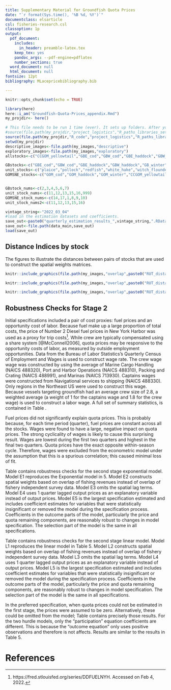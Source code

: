 ```yaml
---
title: Supplementary Material for Groundfish Quota Prices
date: "`r format(Sys.time(), '%B %d, %Y')`" 
documentclass: elsarticle
csl: fisheries-research.csl
classoption: 1p
output:
  pdf_document: 
    includes:
      in_header: preamble-latex.tex
    keep_tex: yes
    pandoc_args: --pdf-engine=pdflatex
    number_sections: true
  word_document: null
  html_document: null
fontsize: 12pt
bibliography: MLacepricebibliography.bib

---
```


<!---
Fisheries Research -- 
Note, The abstract doesn't show up when you compile the doc. You have to move the \maketitle below the \begin{abstract} \end{abstract} environment, and then build the .tex to .pdf

After building, replace the \maketitle statement with:
\begin{center}
Supplementary Material for Groundfish Quota Prices
\end{center}



--->


```r
knitr::opts_chunk$set(echo = TRUE)

library(here)
here::i_am("Groundfish-Quota-Prices_appendix.Rmd")
my_projdir<- here()

# This file needs to be run 1 time (ever). It sets up folders. After your first knit, you can comment it out (although leaving it in will not hurt
#source(file.path(my_projdir,"project_logistics","R_paths_libraries_setup.R"))
source(file.path(my_projdir,"R_code","project_logistics","R_paths_libraries.R"))
setwd(my_projdir)
descriptive_images<-file.path(my_images,"descriptive")
exploratory_images<-file.path(my_images,"exploratory")
allstocks<-c("CCGOM_yellowtail","GBE_cod","GBW_cod","GBE_haddock","GBW_haddock","GB_winter","GB_yellowtail","GOM_cod","GOM_haddock","GOM_winter","plaice","pollock","redfish","SNEMA_yellowtail","white_hake","witch_flounder","SNEMA_winter")

GBstocks<-c("GBE_cod","GBW_cod","GBE_haddock","GBW_haddock","GB_winter","GB_yellowtail")
unit_stocks<-c("plaice","pollock","redfish","white_hake","witch_flounder")
GOMSNE_stocks<-c("GOM_cod","GOM_haddock","GOM_winter","CCGOM_yellowtail","SNEMA_yellowtail","SNEMA_winter")


GBstock_nums<-c(2,3,4,5,6,7)
unit_stock_nums<-c(11,12,13,15,16,999)
GOMSNE_stock_nums<-c(14,17,1,8,9,10)
unit_stock_nums2<-c(11,12,13,15,16)

vintage_string<-"2022_03_04"
#load in the estimation datasets and coefficients.
save_out<-paste0("quarterly_estimation_results_",vintage_string,".RData")
save_out<-file.path(data_main,save_out)
load(save_out)


```

<!---
Min-Yang's Linux bib is:
bibliography: "C:/Users/Min-Yang.Lee/Documents/library.bib"

-->
\beginsupplement

\doublespacing


<!---


## Descriptives


## First stage summary statistics
Here are the summary statistics tables for the first stage,broken down by Quarter.
\singlespacing
\begin{landscape}
\begin{table}
  \begin{center}
\begin{scriptsize}
    \input{./tables/first_stage_averages_by_yr_POP.tex}
    \caption{Summary Statistics for the First Stage, by Year \label{first_summary_by_yr}}
\end{scriptsize}
  \end{center}
\end{table}



\begin{table}
  \begin{center}
\begin{scriptsize}
    \input{./tables/first_stage_2010_2012_POP.tex}
    \caption{Summary Statistics for the First Stage, by Quarter. 2010-2012 \label{first_summary_pt2012}}
\end{scriptsize}
  \end{center}
\end{table}




\begin{table}
  \begin{center}
\begin{scriptsize}
    \input{./tables/first_stage_2013_2014_POP.tex}
    \caption{Summary Statistics for the First Stage, by Quarter.2013-2014 \label{first_summary_pt2015}}
\end{scriptsize}
  \end{center}
\end{table}



\begin{table}
  \begin{center}
\begin{scriptsize}
    \input{./tables/first_stage_2015_2016_POP.tex}
    \caption{Summary Statistics for the First Stage, by Quarter. 2015-2016  \label{first_summary_pt2016}}
\end{scriptsize}
  \end{center}
\end{table}


\begin{table}
  \begin{center}
\begin{scriptsize}
    \input{./tables/first_stage_2017_2018_POP.tex}
    \caption{Summary Statistics for the First Stage, by Quarter. 2017-2018  \label{first_summary_pt2018}}
\end{scriptsize}
  \end{center}
\end{table}




\begin{table}
  \begin{center}
\begin{scriptsize}
    \input{./tables/first_stage_2019_POP.tex}
    \caption{Summary Statistics for the First Stage, by Quarter. 2019  \label{first_summary_pt2019}}
\end{scriptsize}
  \end{center}
\end{table}
\end{landscape}




### number of trades by type of trade
\iffalse
graphingA04Q_explore_market_activity.do
\fi

```{r tradetypeGB, fig.show = "hold", out.width = "48%", fig.cap="\\label{tradetypeGB} Trade counts GB",  fig.align = "center", echo=FALSE}
knitr::include_graphics(file.path(exploratory_images,"market",paste0(GBstocks,"_Qmarket_activity.png")))
```

```{r tradetypeUnit, fig.show = "hold", out.width = "48%", fig.cap="\\label{tradetypeUnit} Trade counts Unit",  fig.align = "center", echo=FALSE}
knitr::include_graphics(file.path(exploratory_images,"market",paste0(unit_stocks,"_Qmarket_activity.png")))
```

```{r tradetypeGOM, fig.show = "hold", out.width = "48%", fig.cap="\\label{tradetypeGOM} Trade counts  GOM and SNE",  fig.align = "center", echo=FALSE}
knitr::include_graphics(file.path(exploratory_images,"market",paste0(GOMSNE_stocks,"_Qmarket_activity.png")))
```



### Fraction of trades by type of trade
\iffalse
first_stage_exploratory1.do
\fi
```{r boxtypeGB, fig.show = "hold", out.width = "48%", fig.cap="\\label{boxtypeGB} Trade type fraction over quarter  GB",  fig.align = "center", echo=FALSE}
knitr::include_graphics(file.path(descriptive_images,paste0(GBstocks,"_box_singleQ.png")))
```

```{r boxtypeUnit, fig.show = "hold", out.width = "48%", fig.cap="\\label{boxtypeUnit} Trade type fraction over quarter Unit",  fig.align = "center", echo=FALSE}
knitr::include_graphics(file.path(descriptive_images,paste0(unit_stocks,"_box_singleQ.png")))
```

```{r boxtypeGOM, fig.show = "hold", out.width = "48%", fig.cap="\\label{boxtypeGOM} Trade type fraction over quarter  GOM and SNE",  fig.align = "center", echo=FALSE}
knitr::include_graphics(file.path(descriptive_images,paste0(GOMSNE_stocks,"_box_singleQ.png")))
```

We might see a little more single stock trades towards the end of the year. This might be balancing. Or the result of people divesting all of their holdings at the beginning of the year.


### ACE sold  by type of trade

\iffalse
graphingA05Q_market_volumes.do
\fi

```{r basketsGB, fig.show = "hold", out.width = "48%", fig.cap="\\label{basketGB} ACE sold in a single and basket trade  GB",  fig.align = "center", echo=FALSE}
knitr::include_graphics(file.path(exploratory_images,"market",paste0(GBstocks,"_Qbasket_fraction.png")))
```

```{r basketsUnit, fig.show = "hold", out.width = "48%", fig.cap="\\label{basketsUnit} ACE sold in a single and basket trade Unit",  fig.align = "center", echo=FALSE}
knitr::include_graphics(file.path(exploratory_images,"market",paste0(unit_stocks,"_Qbasket_fraction.png")))
```

```{r basketsGOM, fig.show = "hold", out.width = "48%", fig.cap="\\label{basketsGOM} ACE sold in a single and basket trade GOM and SNE",  fig.align = "center", echo=FALSE}
knitr::include_graphics(file.path(exploratory_images,"market",paste0(GOMSNE_stocks,"_Qbasket_fraction.png")))
```


```{r permit_banks, fig.show = "hold", out.width = "48%", fig.cap="\\label{permit_banks} Fractions sold by the permit banks",  fig.align = "center", echo=FALSE}
knitr::include_graphics(file.path(descriptive_images,c("fraction_of_pounds_by_permit_bank.png","pounds_soldby_permit_bank.png")))
```


### Fraction of ACE sold  by type of trade

```{r fractionbasketsGB, fig.show = "hold", out.width = "48%", fig.cap="\\label{fractionbasketsGB} Fraction of ACE sold in a basket trade  GB",  fig.align = "center", echo=FALSE}
knitr::include_graphics(file.path(exploratory_images,"market",paste0(GBstocks,"_Qbasket_fraction.png")))
```

```{r fractionbasketsUnit, fig.show = "hold", out.width = "48%", fig.cap="\\label{fractionbasketsUnit} Fraction of ACE sold in a basket trade Unit",  fig.align = "center", echo=FALSE}
knitr::include_graphics(file.path(exploratory_images,"market",paste0(unit_stocks,"_Qbasket_fraction.png")))
```

```{r fractionbasketsGOM, fig.show = "hold", out.width = "48%", fig.cap="\\label{fractionbasketsGOM} Fraction of ACE sold in a basket trade GOM and SNE",  fig.align = "center", echo=FALSE}
knitr::include_graphics(file.path(exploratory_images,"market",paste0(GOMSNE_stocks,"_Qbasket_fraction.png")))
```

\pagebreak
### Overlap Indices by stock

Notes on the overlap indices. 

1. Each panel is the fishery overlap of one stock (In the title) with all the other stocks.  I left off the non-allocated stocks.
1. If there are 2 pdf's f() and g(), then 
\begin{equation}
 OV(f,g)=1- \frac{1}{2} \int | f(x)- g(x)| dx
\end{equation}
Believe it or not, this is equivalent to:
\begin{equation}
 Cz_{A,B}= \sum_i min(q_i^A, q_i^B)
\end{equation}
Where $q_i^A$ is the revenue on trip_id $i$ from stock $A$ divided by aggregate yearly revenue from stock $A$ and $ q_i^B$ is defined similarly.  I also calculated it using , Landings, Catch, and Discards separately. 

1. This is computed using DMIS trip_id's. 
1. By defintion, the overlap of stock A on itself is 1. Stocks that are often caught together will have an overlap of 1. Stocks that are never caught together will have an overlap of 0.
1. The indices are symmetric, so there's some duplication in the figures.

Overall Interpretation

1. The Revenue, Landings, and Catch overlaps are all really similar.
1. Discard overlaps are different. Not sure what to make of them -- because of the assumed discard rates, we could just be discovering GARFO's algorithm for computing assumed discards.

for the Revenue similarities:

1. GBE cod and GBE haddock go together.  They are moderately close to GB Winter, GB Yellowtail, GBW Cod and GBW Haddock.
1. GBW cod and GBW haddock go together.  They go moderately GB Winter and the Unit stocks Plaice, Pollock, Redfish, White Hake, Witch, and Non-GF. GB YTF association seems to have gone down over time.
1.  GB Winter and GB Yellowtail go together, but decreasing over time.  Moderately close to the other GB stocks and Witch. Perhaps increase with SNEMA Winter
1. The Unit stocks all go together.  

--->
## Distance Indices by stock
<!---
 1-Cz from above is a dissimilarity score.  However, some smart people showed that $Ru=1-(Cz/(2-Cz))$ is a distance function.  This has some good properties. It is zero for identical elements, positive for different elements, symmetric, the triangle inequality holds.  Here are some graphs of $Ru$


```{r overlapGB, fig.show = "hold", out.width = "48%", fig.cap="\\label{GB_overlap} Overlap of GB stocks, 2007-2019",  fig.align = "center", echo=FALSE}
knitr::include_graphics(file.path(my_images,"overlap",paste0("overlap_",GBstock_nums,".png")))
```

```{r overlap_unit, fig.show = "hold", out.width = "48%", fig.cap="\\label{unit_overlap} Overlap of Unit stocks, 2007-2019",  fig.align = "center", echo=FALSE}
knitr::include_graphics(file.path(my_images,"overlap",paste0("overlap_",unit_stock_nums,".png")))
```

```{r overlap_gomsne, fig.show = "hold", out.width = "48%", fig.cap="\\label{GOMSNE_overlap} Overlap of GOM and SNE stocks, 2007-2019",  fig.align = "center", echo=FALSE}
knitr::include_graphics(file.path(my_images,"overlap",paste0("overlap_",GOMSNE_stock_nums,".png")))
```
--->
The figures \ref{fig:dist_GB} to \ref{fig:dist_gomsne} illustrate the distances between pairs of stocks that are used to construct the spatial weights matrices.

```r
knitr::include_graphics(file.path(my_images,"overlap",paste0("RUT_distance_",GBstock_nums,".png")))
```

```r
knitr::include_graphics(file.path(my_images,"overlap",paste0("RUT_distance_",unit_stock_nums2,".png")))
```

```r
knitr::include_graphics(file.path(my_images,"overlap",paste0("RUT_distance_",GOMSNE_stock_nums,".png")))
```
<!---

\pagebreak


## Robustness for Stage 1
\iffalse
L02_graphing_first_stage_results
\fi

Here are the point estimates for some models, but these are in real dollars. Preferred is above. Basic just estimates OLS with no changes. CooksD drop outliers only. Model 2 drops out less than 5:

```{r pricesGB2, fig.show = "hold", out.width = "48%", fig.cap="\\label{GB_prices2} prices of GB stocks, 2010-2020",  fig.align = "center", echo=FALSE}
knitr::include_graphics(file.path(my_images,"quarterly",paste0("compare_first_stagesA_",GBstock_nums,".png")))
```

```{r prices_unit2, fig.show = "hold", out.width = "48%", fig.cap="\\label{unit_prices2} prices of Unit stocks, 2010-2020",  fig.align = "center", echo=FALSE}
knitr::include_graphics(file.path(my_images,"quarterly",paste0("compare_first_stagesA_",unit_stock_nums2,".png")))
```

```{r prices_gomsne2, fig.show = "hold", out.width = "48%", fig.cap="\\label{GOMSNE_prices2} prices of GOM and SNE stocks, 2010-2020",  fig.align = "center", echo=FALSE}
knitr::include_graphics(file.path(my_images,"quarterly",paste0("compare_first_stagesA_",GOMSNE_stock_nums,".png")))
```

```{r prices_extra2, fig.show = "hold", out.width = "48%", fig.cap="\\label{extra_prices2} Other. Figure titles are not quite right because I made them in a loop. 2010-2020",  fig.align = "center", echo=FALSE}
knitr::include_graphics(file.path(my_images,"quarterly",c("compare_first_stagesA_9999.png", "compare_first_stagesA_1818.png")))
```


## More robustness


Here are the point estimates for some models. Preferred is above. dropout drops out less than 5 obs and recomputes total pounds. zero out1 drops  drop less than 5, drops outliers,  recomputes.  parsim does the same as zero out, but also zeros out the statistically insignificant var before a final estimation.

```{r pricesGB3, fig.show = "hold", out.width = "48%", fig.cap="\\label{GB_prices3} prices of GB stocks, 2010-2020",  fig.align = "center", echo=FALSE}
knitr::include_graphics(file.path(my_images,"quarterly",paste0("compare_first_stagesB_",GBstock_nums,".png")))
```

```{r prices_unit3, fig.show = "hold", out.width = "48%", fig.cap="\\label{unit_prices3} prices of Unit stocks, 2010-2020",  fig.align = "center", echo=FALSE}
knitr::include_graphics(file.path(my_images,"quarterly",paste0("compare_first_stagesB_",unit_stock_nums2,".png")))
```

```{r prices_gomsne3, fig.show = "hold", out.width = "48%", fig.cap="\\label{GOMSNE_prices3} prices of GOM and SNE stocks, 2010-2020",  fig.align = "center", echo=FALSE}
knitr::include_graphics(file.path(my_images,"quarterly",paste0("compare_first_stagesB_",GOMSNE_stock_nums,".png")))
```

```{r prices_extra3, fig.show = "hold", out.width = "48%", fig.cap="\\label{extra_prices3} Other. Figure titles are not quite right because I made them in a loop. 2010-2020",  fig.align = "center", echo=FALSE}
knitr::include_graphics(file.path(my_images,"quarterly",c("compare_first_stagesB_9999.png", "compare_first_stagesB_1818.png")))
```
--->
\pagebreak

##  Robustness Checks for Stage 2

Initial specifications included a pair of cost proxies: fuel prices and an opportunity cost of labor.  Because fuel make up a large proportion of total costs, the price of Number 2 Diesel fuel prices in New York Harbor was used as a proxy for trip costs[^fuel_prices].  While crew are typically compensated using a share system [@McConnell2006], quota prices may be responsive to the opportunity costs of labor, as measured by outside employment opportunities.  Data from the Bureau of Labor Statistics's Quarterly Census of Employment and Wages is used to construct wage rate. The crew wage wage was constructed by using the average of Marine Cargo Handling (NAICS 488320), Port and Harbor Operations (NAICS 488310), Packing and Crating (NAICS 488991), and Marinas (NAICS 713930).  Captains wages were constructed from Navigational services to shipping (NAICS 488330). Only regions in the Northeast US were used to construct this wage.  Because vessels targeting groundfish had an average crew size of 2.8, a weighted average (a weight of 1 for the captains wage and 1.8 for the crew wage) is used to construct a labor wage. A full set of summary statistics, is contained in Table \ref{second_summary_split_appendix}.

[^fuel_prices]: https://fred.stlouisfed.org/series/DDFUELNYH. Accessed on Feb 4, 2022.



\singlespacing
\begin{table}[htbp]
  \begin{center}
\begin{scriptsize}
    \input{./tables/second_stage_split_appendix.tex}
    \caption{Summary statistics for the second stage, positive and zeros separately.\label{second_summary_split_appendix}}
\end{scriptsize}
  \end{center}
\end{table}
\doublespacing



Fuel prices did not significantly explain quota prices. This is probably because, for each time period (quarter), fuel prices are constant across all the stocks.  Wages were found to have a large, negative impact on quota prices.  The strong cyclicality of wages is likely to cause this surprising result.  Wages are lowest during the first two quarters and highest in the final two quarters.  Quota prices have the exact opposite within-season cycle.  Therefore, wages were excluded from the econometric model under the assumption that this is a spurious correlation; this caused minimal loss of fit.    


Table \ref{appendix_exp} contains robustness checks for the second stage exponential model.  Model E1 reproduces the Exponential model in 5.  Model E2 constructs spatial weights based on overlap of fishing revenues instead of overlap of fishery independent survey data.  Model E3 omits the spatial lag terms.  Model E4 uses 1 quarter lagged output prices as an explanatory variable instead of output prices.  Model E5 is the largest specification estimated and includes coefficient estimates for variables that were statistically insignificant or removed the model during the specification process.  Coefficients in the outcome parts of the model, particularly the price and quota remaining components, are reasonably robust to changes in model specification.  The selection part of the model is the same in all specifications.  

\singlespacing
\begin{table}
  \begin{center}
  \begin{scriptsize}
      \input{./tables/appendix_exponential.tex}
    \caption{Robustness checks for the second stage exponential model \label{appendix_exp}}
  \end{scriptsize}
  \end{center}
\end{table}

\doublespacing

Table \ref{appendix_linear} contains robustness checks for the second stage linear model.  Model L1 reproduces the linear model in Table 5.  Model L2 constructs spatial weights based on overlap of fishing revenues instead of overlap of fishery independent survey data.  Model L3 omits the spatial lag terms.  Model L4 uses 1 quarter lagged output prices as an explanatory variable instead of output prices.  Model L5 is the largest specification estimated and includes coefficient estimates for variables that were statistically insignificant or removed the model during the specification process.  Coefficients in the outcome parts of the model, particularly the price and quota remaining components, are reasonably robust to changes in model specification.  The selection part of the model is the same in all specifications.  

\singlespacing
\begin{table}
  \begin{center}
  \begin{scriptsize}
      \input{./tables/appendix_linear.tex}
    \caption{Robustness checks for the second stage linear model \label{appendix_linear}}
  \end{scriptsize}
  \end{center}
\end{table}
\doublespacing

In the preferred specification, when quota prices could not be estimated in the first stage, the prices were assumed to be zero.   Alternatively, these could be omitted from the model; Table \ref{second_stage_coefsDROP} contains precisely those results.  For the two hurdle models, only the "participation" equation coefficients are different. This is because the "outcome equation" only uses positive observations and therefore is not affects.  Results are similar to the results in Table 5. 

\singlespacing
\begin{table}
  \begin{center}
  \begin{small}
      \input{./tables/small_second_stage_coef_tableDROP.tex}
    \caption{Second stage estimation results from two hurdle and one OLS specification \label{second_stage_coefsDROP}}
  \end{small}
  \end{center}
\end{table}



\newpage

# References {-}
<div id="refs"></div>


